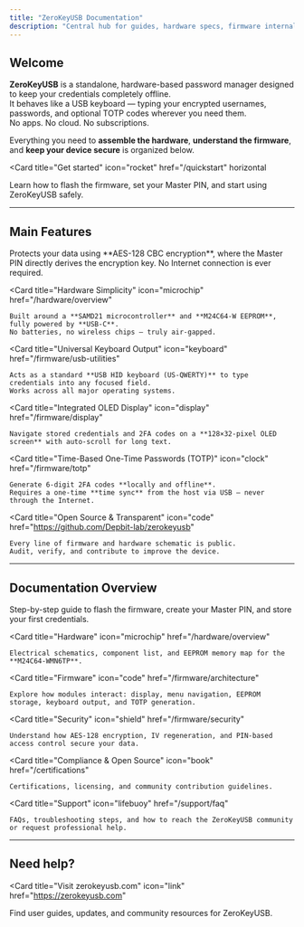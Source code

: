 ```yaml
---
title: "ZeroKeyUSB Documentation"
description: "Central hub for guides, hardware specs, firmware internals, and support resources."
---
```


## Welcome

**ZeroKeyUSB** is a standalone, hardware-based password manager designed to keep your credentials completely offline.  
It behaves like a USB keyboard — typing your encrypted usernames, passwords, and optional TOTP codes wherever you need them.  
No apps. No cloud. No subscriptions.

Everything you need to **assemble the hardware**, **understand the firmware**, and **keep your device secure** is organized below.

<Card
  title="Get started"
  icon="rocket"
  href="/quickstart"
  horizontal
>
  Learn how to flash the firmware, set your Master PIN, and start using ZeroKeyUSB safely.
</Card>

---

## Main Features

<Columns cols={2}>
  <Card
    title="Offline Encryption"
    icon="lock"
    href="/firmware/security"
  >
    Protects your data using **AES-128 CBC encryption**, where the Master PIN directly derives the encryption key.  
    No Internet connection is ever required.
  </Card>

  <Card
    title="Hardware Simplicity"
    icon="microchip"
    href="/hardware/overview"
  >
    Built around a **SAMD21 microcontroller** and **M24C64-W EEPROM**, fully powered by **USB-C**.  
    No batteries, no wireless chips — truly air-gapped.
  </Card>

  <Card
    title="Universal Keyboard Output"
    icon="keyboard"
    href="/firmware/usb-utilities"
  >
    Acts as a standard **USB HID keyboard (US-QWERTY)** to type credentials into any focused field.  
    Works across all major operating systems.
  </Card>

  <Card
    title="Integrated OLED Display"
    icon="display"
    href="/firmware/display"
  >
    Navigate stored credentials and 2FA codes on a **128×32-pixel OLED screen** with auto-scroll for long text.
  </Card>

  <Card
    title="Time-Based One-Time Passwords (TOTP)"
    icon="clock"
    href="/firmware/totp"
  >
    Generate 6-digit 2FA codes **locally and offline**.  
    Requires a one-time **time sync** from the host via USB — never through the Internet.
  </Card>

  <Card
    title="Open Source & Transparent"
    icon="code"
    href="https://github.com/Depbit-lab/zerokeyusb"
  >
    Every line of firmware and hardware schematic is public.  
    Audit, verify, and contribute to improve the device.
  </Card>
</Columns>

---

## Documentation Overview

<Columns cols={2}>
  <Card
    title="Quickstart"
    icon="rocket"
    href="/quickstart"
  >
    Step-by-step guide to flash the firmware, create your Master PIN, and store your first credentials.
  </Card>

  <Card
    title="Hardware"
    icon="microchip"
    href="/hardware/overview"
  >
    Electrical schematics, component list, and EEPROM memory map for the **M24C64-WMN6TP**.
  </Card>

  <Card
    title="Firmware"
    icon="code"
    href="/firmware/architecture"
  >
    Explore how modules interact: display, menu navigation, EEPROM storage, keyboard output, and TOTP generation.
  </Card>

  <Card
    title="Security"
    icon="shield"
    href="/firmware/security"
  >
    Understand how AES-128 encryption, IV regeneration, and PIN-based access control secure your data.
  </Card>

  <Card
    title="Compliance & Open Source"
    icon="book"
    href="/certifications"
  >
    Certifications, licensing, and community contribution guidelines.
  </Card>

  <Card
    title="Support"
    icon="lifebuoy"
    href="/support/faq"
  >
    FAQs, troubleshooting steps, and how to reach the ZeroKeyUSB community or request professional help.
  </Card>
</Columns>

---

## Need help?

<Card
  title="Visit zerokeyusb.com"
  icon="link"
  href="https://zerokeyusb.com"
>
  Find user guides, updates, and community resources for ZeroKeyUSB.
</Card>
